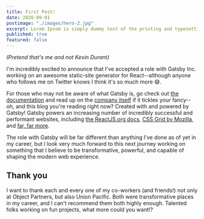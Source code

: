 ```yaml
---
title: First Post!
date: 2020-09-01
postimage: "./images/hero-2.jpg"
excerpt: Lorem Ipsum is simply dummy text of the printing and typesetting industry. 
published: true
featured: false
---
```


_(Pretend that's me and not Kevin Durant)_

I'm incredibly excited to announce that I've accepted a role with Gatsby Inc. working on an awesome static-site generator for React--although anyone who follows me on Twitter knows I think it's so much more 😅.

For those who may not be aware of what Gatsby is, go check out [the documentation](https://gatsbyjs.org) and read up on the [company itself](https://gatsbyjs.com) if it tickles your fancy--oh, and this blog you're reading right now? Created with and powered by Gatsby! Gatsby powers an increasing number of incredibly successful and performant websites, including [the ReactJS.org docs](https://reactjs.org), [CSS Grid by Mozilla](https://mozilladevelopers.github.io/playground/), and [far, far more][site-showcase].

The role with Gatsby will be far different than anything I've done as of yet in my career, but I look very much forward to this next journey working on something that I believe to be transformative, powerful, and capable of shaping the modern web experience.

## Thank you

I want to thank each and every one of my co-workers (and friends!) not only at Object Partners, but also Union Pacific. Both were transformative places in my career, and I can't recommend them both highly enough. Talented folks working on fun projects, what more could you want!?

[site-showcase]: https://next.gatsbyjs.org/showcase/